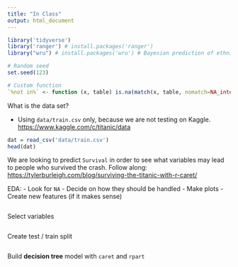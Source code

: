 ```yaml
---
title: "In Class"
output: html_document
---
```


```r
library('tidyverse')
library('ranger') # install.packages('ranger')
library("wru") # install.packages('wru') # Bayesian prediction of ethnicity

# Random seed
set.seed(123)

# Custom function
`%not in%` <- function (x, table) is.na(match(x, table, nomatch=NA_integer_))
```


What is the data set?  

  - Using `data/train.csv` only, because we are not testing on Kaggle. <https://www.kaggle.com/c/titanic/data>
```r
dat = read_csv('data/train.csv')
head(dat)
```


We are looking to predict `Survival` in order to see what variables may lead to people who survived the crash. Follow along: <https://tylerburleigh.com/blog/surviving-the-titanic-with-r-caret/>


EDA: 
  - Look for `NA`
  - Decide on how they should be handled
  - Make plots
  - Create new features (if it makes sense)  
  
```r

```


Select variables
```r

```



Create test / train split
```r

```



Build **decision tree** model with `caret` and `rpart`
```r

```




